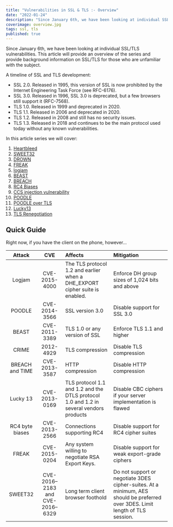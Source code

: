 ```yaml
---
title: "Vulnerabilities in SSL & TLS :- Overview"
date: "2022-01-24"
description: "Since January 6th, we have been looking at individual SSL/TLS vulnerabilities. This article will provide an overview of the series and provide background information on SSL/TLS for those who are unfamiliar with the subject. If you scroll to the bottom, you will find a handy reference sheet for when you are on the phone with customers."
coverimage: overview.jpg
tags: ssl, tls
published: true
---
```

Since January 6th, we have been looking at individual SSL/TLS vulnerabilities. This article will provide an overview of the series and provide background information on SSL/TLS for those who are unfamiliar with the subject. 

A timeline of SSL and TLS development:

- SSL 2.0. Released in 1995, this version of SSL is now prohibited by the Internet Engineering Task Force (see RFC-6176).
- SSL 3.0. Released in 1996, SSL 3.0 is deprecated, but a few browsers still support it (RFC-7568).
- TLS 1.0. Released in 1999 and deprecated in 2020.
- TLS 1.1. Released in 2006 and deprecated in 2020.
- TLS 1.2. Released in 2008 and still has no security issues.
- TLS 1.3. Released in 2018 and continues to be the main protocol used today without any known vulnerabilities.

In this article series we will cover:

1. [Heartbleed](https://evilsaint.com/article/vulnerabilities-ssl-tls-heartbleed/) 
2. [SWEET32](https://evilsaint.com/article/vulnerabilities-ssl-tls-sweet32/) 
3. [DROWN](https://evilsaint.com/article/vulnerabilities-ssl-tls-drown/) 
4. [FREAK](https://evilsaint.com/article/vulnerabilities-ssl-tls-freak/) 
5. [logjam](https://evilsaint.com/article/vulnerabilities-ssl-tls-logjam/) 
6. [BEAST](https://evilsaint.com/article/vulnerabilities-ssl-tls-beast/) 
7. [BREACH](https://evilsaint.com/article/vulnerabilities-ssl-tls-breach/) 
8. [RC4 Biases](https://evilsaint.com/article/vulnerabilities-ssl-tls-rc4-byte-biases/) 
9. [CCS injection vulnerability](https://evilsaint.com/article/vulnerabilities-ssl-tls-ccs-injection-vulnerability/) 
10. [POODLE](https://evilsaint.com/article/vulnerabilities-ssl-tls-poodle/) 
11. [POODLE over TLS](https://evilsaint.com/article/vulnerabilities-ssl-tls-poodle-over-tls/) 
12. [Lucky13](https://evilsaint.com/article/vulnerabilities-ssl-tls-lucky13/) 
13. [TLS Renegotiation](https://evilsaint.com/article/vulnerabilities-ssl-tls-tls-renegotiation/) 


## Quick Guide

Right now, if you have the client on the phone, however...

Attack | CVE | Affects | Mitigation 
:-----:|:-----:|:-----|:-----
Logjam | CVE-2015-4000 | The TLS protocol 1.2 and earlier when a DHE_EXPORT cipher suite is enabled. | Enforce DH group sizes of 1,024 bits and above
POODLE | CVE-2014-3566 | SSL version 3.0 | Disable support for SSL 3.0
BEAST | CVE-2011-3389  | TLS 1.0 or any version of SSL | Enforce TLS 1.1 and higher
CRIME | 2012-4929  | TLS compression| Disable TLS compression
BREACH and TIME | CVE-2013-3587 | HTTP compression | Disable HTTP compression
Lucky 13 | CVE-2013-0169 | TLS protocol 1.1 and 1.2 and the DTLS protocol 1.0 and 1.2 in several vendors products | Disable CBC ciphers if your server implementation is flawed
RC4 byte biases | CVE-2013-2566  | Connections supporting RC4 | Disable support for RC4 cipher suites
FREAK | CVE-2015-0204  | Any system willing to negotiate RSA Export Keys.  | Disable support for weak export-grade ciphers
SWEET32 | CVE-2016–2183 and CVE-2016–6329 | Long term client browser foothold | Do not support or negotiate 3DES cipher-suites. At a minimum, AES should be preferred over 3DES. Limit length of TLS session.